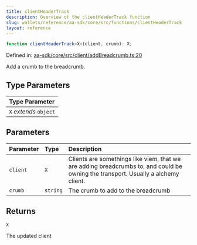 ```yaml
---
title: clientHeaderTrack
description: Overview of the clientHeaderTrack function
slug: wallets/reference/aa-sdk/core/src/functions/clientHeaderTrack
layout: reference
---
```


```ts
function clientHeaderTrack<X>(client, crumb): X;
```

Defined in: [aa-sdk/core/src/client/addBreadcrumb.ts:20](https://github.com/alchemyplatform/aa-sdk/blob/923a52171f7246172caf350853843e6680197da9/aa-sdk/core/src/client/addBreadcrumb.ts#L20)

Add a crumb to the breadcrumb.

## Type Parameters

| Type Parameter         |
| :--------------------- |
| `X` _extends_ `object` |

## Parameters

| Parameter | Type     | Description                                                                                                                       |
| :-------- | :------- | :-------------------------------------------------------------------------------------------------------------------------------- |
| `client`  | `X`      | Clients are somethings like viem, that we are adding breadcrumbs to, and could be owning the transport. Usually a alchemy client. |
| `crumb`   | `string` | The crumb to add to the breadcrumb                                                                                                |

## Returns

`X`

The updated client
